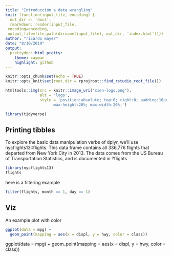 ```yaml
---
title: "Introducción a data wrangling"
knit: (function(input_file, encoding) {
  out_dir <- 'docs';
  rmarkdown::render(input_file,
 encoding=encoding,
 output_file=file.path(dirname(input_file), out_dir, 'index.html'))})
author: "ricardo mayer"
date: "8/10/2019"
output:
  prettydoc::html_pretty:
    theme: cayman
    highlight: github
---
```


<!-- ```{r, out.width='25%', fig.align='right', echo=FALSE} -->
<!-- knitr::include_graphics('cien-logo.png') -->
<!-- ``` -->

<!-- ![logo](cien-logo.png) -->

<!-- <img src="cien-logo.png" style="width=100;position:fixed;top:0;right:0;" /> -->

```r
knitr::opts_chunk$set(echo = TRUE)
knitr::opts_knit$set(root.dir = rprojroot::find_rstudio_root_file())
```


```r
htmltools::img(src = knitr::image_uri("cien-logo.png"), 
               alt = 'logo', 
               style = 'position:absolute; top:0; right:0; padding:10px;
                     max-height:20%; max-width:20%;')
```


```r
library(tidyverse)
```


## Printing tibbles
To explore the basic data manipulation verbs of dplyr, we’ll use nycflights13::flights. This data frame contains all 336,776 flights that departed from New York City in 2013. The data comes from the US Bureau of Transportation Statistics, and is documented in ?flights


```r
library(nycflights13)
flights
```

here is a filtering example

```r
filter(flights, month == 1, day == 1)
```


## Viz

An example plot with color

```r
ggplot(data = mpg) + 
  geom_point(mapping = aes(x = displ, y = hwy, color = class))
```

ggplot(data = mpg) + 
  geom_point(mapping = aes(x = displ, y = hwy, color = class))
  
